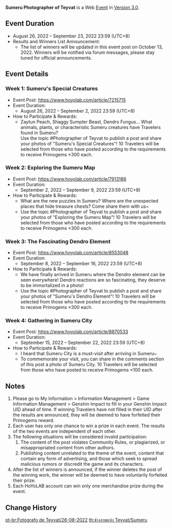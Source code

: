 {{Event
|name              = Sumeru Photographer of Teyvat
|image             = Sumeru Photographer of Teyvat.png
|type              = Web
|type2             = Submission
|time_known        = yes
|time_start        = 2022-08-26 12:00:00
|time_start_offset = GMT+8
|time_end          = 2022-09-23 23:59:59
|time_end_offset   = GMT+8
|link              = https://www.hoyolab.com/article/7215715
}}
{{Description|Olah! Hello, Travelers~<br />The Sumeru map is now available with the launch of Version 3.0. With the magnificent scenery of lush foliage, new flora and fauna, puzzle-solving gameplay, and fascinating Dendro elemental reactions, a new adventure has begun...<br />Photos are essential to immortalize the good times and thus, I bring you the Sumeru #Photographer of Teyvat event! Take photos in Sumeru according to the designated themes for a chance to win Primogems!}}
'''Sumeru Photographer of Teyvat''' is a Web [[Event]] in [[Version 3.0]].

==Event Duration==
* August 26, 2022 – September 23, 2022 23:59 (UTC+8)
* Results and Winners List Announcement:
** The list of winners will be updated in this event post on October 13, 2022. Winners will be notified via forum messages, please stay tuned for official announcements.

==Event Details==
===Week 1: Sumeru's Special Creatures===
* Event Post: https://www.hoyolab.com/article/7215715
* Event Duration:
** August 26, 2022 – September 2, 2022 23:59 (UTC+8)
* How to Participate & Rewards:
** Zaytun Peach, Shaggy Sumpter Beast, Dendro Fungus... What animals, plants, or characteristic Sumeru creatures have Travelers found in Sumeru?<br />Use the topic #Photographer of Teyvat to publish a post and share your photos of "Sumeru's Special Creatures"! 10 Travelers will be selected from those who have posted according to the requirements to receive Primogems ×300 each.

===Week 2: Exploring the Sumeru Map===
* Event Post: https://www.hoyolab.com/article/7913186
* Event Duration:
** September 2, 2022 – September 9, 2022 23:59 (UTC+8)
* How to Participate & Rewards:
** What are the new puzzles in Sumeru? Where are the unexpected places that hide treasure chests? Come share them with us~
** Use the topic #Photographer of Teyvat to publish a post and share your photos of "Exploring the Sumeru Map"! 10 Travelers will be selected from those who have posted according to the requirements to receive Primogems ×300 each.

===Week 3: The Fascinating Dendro Element===
* Event Post: https://www.hoyolab.com/article/8553048
* Event Duration:
** September 8, 2022 – September 16, 2022 23:59 (UTC+8)
* How to Participate & Rewards:
** We have finally arrived in Sumeru where the Dendro element can be seen everywhere! Dendro reactions are so fascinating, they deserve to be immortalized in a photo!
** Use the topic #Photographer of Teyvat to publish a post and share your photos of "Sumeru's Dendro Element"! 10 Travelers will be selected from those who have posted according to the requirements to receive Primogems ×300 each.

===Week 4: Gathering in Sumeru City===
* Event Post: https://www.hoyolab.com/article/8870533
* Event Duration:
** September 15, 2022 – September 22, 2022 23:59 (UTC+8)
* How to Participate & Rewards:
** I heard that Sumeru City is a must-visit after arriving in Sumeru~
** To commemorate your visit, you can share in the comments section of this post a photo of Sumeru City. 10 Travelers will be selected from those who have posted to receive Primogems ×100 each.

==Notes==
# Please go to My Information > Information Management > Game Information Management > Genshin Impact to fill in your Genshin Impact UID ahead of time. If winning Travelers have not filled in their UID after the results are announced, they will be deemed to have forfeited their Primogems reward.
# Each user has only one chance to win a prize in each event. The results of the two events are independent of each other.
# The following situations will be considered invalid participation:
## The content of the post violates Community Rules, or plagiarized, or misappropriated content from other authors.
## Publishing content unrelated to the theme of the event, content that contain any form of advertising, and those which seek to spread malicious rumors or discredit the game and its characters.
# After the list of winners is announced, if the winner deletes the post of the winning work, the winner will be deemed to have voluntarily forfeited their prize.
# Each HoYoLAB account can win only one merchandise prize during the event.

==Change History==
{{Change History|3.0}}

[[pt-br:Fotógrafo de Teyvat/26-08-2022]]
[[th:ช่างภาพแห่ง Teyvat/Sumeru]]